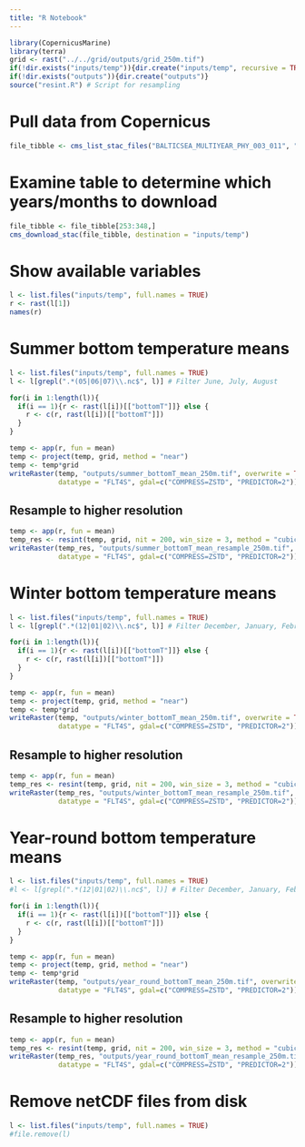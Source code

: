 ```yaml
---
title: "R Notebook"
---
```


```r
library(CopernicusMarine)
library(terra)
grid <- rast("../../grid/outputs/grid_250m.tif")
if(!dir.exists("inputs/temp")){dir.create("inputs/temp", recursive = TRUE)}
if(!dir.exists("outputs")){dir.create("outputs")}
source("resint.R") # Script for resampling
```

# Pull data from Copernicus
```r
file_tibble <- cms_list_stac_files("BALTICSEA_MULTIYEAR_PHY_003_011", "cmems_mod_bal_phy_my_P1M-m")
```

# Examine table to determine which years/months to download
```r
file_tibble <- file_tibble[253:348,]
cms_download_stac(file_tibble, destination = "inputs/temp")
```

# Show available variables
```r
l <- list.files("inputs/temp", full.names = TRUE)
r <- rast(l[1])
names(r)
```


# Summer bottom temperature means
```r
l <- list.files("inputs/temp", full.names = TRUE)
l <- l[grepl(".*(05|06|07)\\.nc$", l)] # Filter June, July, August

for(i in 1:length(l)){
  if(i == 1){r <- rast(l[i])[["bottomT"]]} else {
    r <- c(r, rast(l[i])[["bottomT"]])
  }
}

temp <- app(r, fun = mean)
temp <- project(temp, grid, method = "near")
temp <- temp*grid
writeRaster(temp, "outputs/summer_bottomT_mean_250m.tif", overwrite = TRUE, 
            datatype = "FLT4S", gdal=c("COMPRESS=ZSTD", "PREDICTOR=2"))
```

## Resample to higher resolution
```r
temp <- app(r, fun = mean)
temp_res <- resint(temp, grid, nit = 200, win_size = 3, method = "cubic")
writeRaster(temp_res, "outputs/summer_bottomT_mean_resample_250m.tif", overwrite = TRUE, 
            datatype = "FLT4S", gdal=c("COMPRESS=ZSTD", "PREDICTOR=2"))
```

# Winter bottom temperature means
```r
l <- list.files("inputs/temp", full.names = TRUE)
l <- l[grepl(".*(12|01|02)\\.nc$", l)] # Filter December, January, February

for(i in 1:length(l)){
  if(i == 1){r <- rast(l[i])[["bottomT"]]} else {
    r <- c(r, rast(l[i])[["bottomT"]])
  }
}

temp <- app(r, fun = mean)
temp <- project(temp, grid, method = "near")
temp <- temp*grid
writeRaster(temp, "outputs/winter_bottomT_mean_250m.tif", overwrite = TRUE, 
            datatype = "FLT4S", gdal=c("COMPRESS=ZSTD", "PREDICTOR=2"))
```

## Resample to higher resolution
```r
temp <- app(r, fun = mean)
temp_res <- resint(temp, grid, nit = 200, win_size = 3, method = "cubic")
writeRaster(temp_res, "outputs/winter_bottomT_mean_resample_250m.tif", overwrite = TRUE, 
            datatype = "FLT4S", gdal=c("COMPRESS=ZSTD", "PREDICTOR=2"))
```

# Year-round bottom temperature means
```r
l <- list.files("inputs/temp", full.names = TRUE)
#l <- l[grepl(".*(12|01|02)\\.nc$", l)] # Filter December, January, February

for(i in 1:length(l)){
  if(i == 1){r <- rast(l[i])[["bottomT"]]} else {
    r <- c(r, rast(l[i])[["bottomT"]])
  }
}

temp <- app(r, fun = mean)
temp <- project(temp, grid, method = "near")
temp <- temp*grid
writeRaster(temp, "outputs/year_round_bottomT_mean_250m.tif", overwrite = TRUE, 
            datatype = "FLT4S", gdal=c("COMPRESS=ZSTD", "PREDICTOR=2"))
```

## Resample to higher resolution
```r
temp <- app(r, fun = mean)
temp_res <- resint(temp, grid, nit = 200, win_size = 3, method = "cubic")
writeRaster(temp_res, "outputs/year_round_bottomT_mean_resample_250m.tif", overwrite = TRUE, 
            datatype = "FLT4S", gdal=c("COMPRESS=ZSTD", "PREDICTOR=2"))
```

# Remove netCDF files from disk
```r
l <- list.files("inputs/temp", full.names = TRUE)
#file.remove(l) 
```

